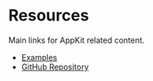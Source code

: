 # Resources

Main links for AppKit related content.

- [Examples](https://github.com/reown-com/react-native-examples/tree/main/dapps)
- [GitHub Repository](https://github.com/reown-com/appkit-react-native)
